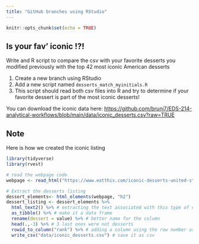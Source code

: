 ```yaml
---
title: "GitHub branches using RStudio"
---
```


```r
knitr::opts_chunk$set(echo = TRUE)
```

## Is your fav' iconic !?!

Write and R script to compare the csv with your favorite desserts you modified previously with the top 42 most iconic American desserts 

1. Create a new branch using RStudio
2. Add a new script named `desserts_match_myinitials.R` 
3. This script should read both csv files into R and try to determine if your favorite dessert is part of the most iconic desserts!

You can download the iconic data here: <https://github.com/brunj7/EDS-214-analytical-workflows/blob/main/data/iconic_desserts.csv?raw=TRUE>

## Note

Here is how we created the iconic listing

```r
library(tidyverse)
library(rvest)

# read the webpage code
webpage <- read_html("https://www.eatthis.com/iconic-desserts-united-states/")

# Extract the desserts listing
dessert_elements<- html_elements(webpage, "h2")
dessert_listing <- dessert_elements %>% 
  html_text2() %>% # extracting the text associated with this type of elements of the webpage
  as_tibble() %>% # make it a data frame
  rename(dessert = value) %>% # better name for the column
  head(.,-3) %>% # 3 last ones were not desserts 
  rowid_to_column("rank") %>% # adding a column using the row number as proxy for the rank
  write_csv("data/iconic_desserts.csv") # save it as csv

```

